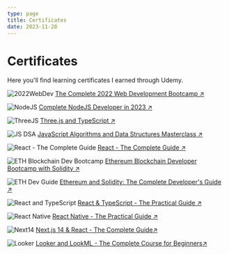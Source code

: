 ```yaml
---
type: page
title: Certificates
date: 2023-11-28
---
```


# Certificates

Here you'll find learning certificates I earned through Udemy.


<Image
  src="/images/Udemy/Udemy 2022 Web Development Certificate.jpeg"
  alt="2022WebDev"
  width={1075}
  height={800}
  priority
  className="next-image"
/>
[The Complete 2022 Web Development Bootcamp ↗ ](https://www.udemy.com/certificate/UC-39a3cfb6-72fe-4b13-8ef9-5bb37b488cec/)

<Image
  src="/images/Udemy/Complete NodeJS Developer.jpeg"
  alt="NodeJS"
  width={1075}
  height={800}
  priority
  className="next-image"
/>
[Complete NodeJS Developer in 2023 ↗ ](https://www.udemy.com/certificate/UC-04b37beb-cec9-4a94-8042-94466a304070/)

<Image
  src="/images/Udemy/ThreeJS and TypeScript.jpeg"
  alt="ThreeJS"
  width={1075}
  height={800}
  priority
  className="next-image"
/>
[Three.js and TypeScript ↗ ](https://www.udemy.com/certificate/UC-f4585182-bccc-4bbc-927b-215e8bae3eb4/)

<Image
  src="/images/Udemy/JS DSA.jpeg"
  alt="JS DSA"
  width={1075}
  height={800}
  priority
  className="next-image"
/>
[JavaScript Algorithms and Data Structures Masterclass ↗ ](https://www.udemy.com/certificate/UC-24fcc6f1-aa9b-4834-af13-881945aef085/)

<Image
  src="/images/Udemy/React - The Complete Guide.jpeg"
  alt="React - The Complete Guide"
  width={1075}
  height={800}
  priority
  className="next-image"
/>
[React - The Complete Guide ↗ ](https://www.udemy.com/certificate/UC-23e41f4d-61b6-4d1c-834c-7ef89865c4b0/)

<Image
  src="/images/Udemy/Ethereum Blockchain Developer.jpeg"
  alt="ETH Blockchain Dev Bootcamp"
  width={1075}
  height={800}
  priority
  className="next-image"
/>
[Ethereum Blockchain Developer Bootcamp with Solidity ↗ ](https://www.udemy.com/certificate/UC-30983d5e-2a2e-4c4a-a94c-81802b36147c/)

<Image
  src="/images/Udemy/Ethereum and Solidity - The Complete Developers Guide.jpeg"
  alt="ETH Dev Guide"
  width={1075}
  height={800}
  priority
  className="next-image"
/>
[Ethereum and Solidity: The Complete Developer's Guide ↗ ](https://www.udemy.com/certificate/UC-721611ff-5676-4a35-ab2d-46e3b8d420e1/)

<Image
  src="/images/Udemy/React and TypeScript.jpeg"
  alt="React and TypeScript"
  width={1075}
  height={800}
  priority
  className="next-image"
/>
[React & TypeScript - The Practical Guide ↗ ](https://www.udemy.com/certificate/UC-61f2dec4-4bb0-44aa-89f7-ab0efd3701c4/)

<Image
  src="/images/Udemy/React Native - The Practical Guide.jpeg"
  alt="React Native"
  width={1075}
  height={800}
  priority
  className="next-image"
/>
[React Native - The Practical Guide ↗ ](https://www.udemy.com/certificate/UC-ddf03c0c-7822-4c63-ad47-c0820ac526a1/)

<Image
  src="/images/Udemy/Next14.jpg"
  alt="Next14"
  width={1075}
  height={800}
  priority
  className="next-image"
/>
[Next.js 14 & React - The Complete Guide↗ ](https://www.udemy.com/certificate/UC-15948be5-be8b-4bf7-98d7-635c36a7d22a/)


<Image
  src="/images/Udemy/Looker.jpg"
  alt="Looker"
  width={1075}
  height={800}
  priority
  className="next-image"
/>
[Looker and LookML - The Complete Course for Beginners↗ ](https://www.udemy.com/certificate/UC-839b8af7-a957-46fc-9ced-9482ad36ea45/)
